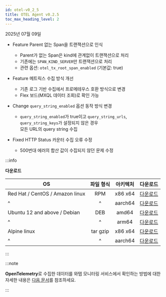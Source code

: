 ```yaml
---
id: otel-v0_2_5
title: OTEL Agent v0.2.5
toc_max_heading_level: 2
---
```


2025년 07월 09일

* <Status priority='2'>Feature</Status> Parent 없는 Span을 트랜잭션으로 인식  
  * Parent가 없는 Span은 kind에 관계없이 트랜잭션으로 처리  
  * 기존에는 `SPAN_KIND_SERVER`만 트랜잭션으로 처리  
  * 관련 옵션: `otel_tx_root_span_enabled` (기본값: true)

* <Status priority='2'>Feature</Status> 메트릭스 수집 방식 개선  
  * 기존 로그 기반 수집에서 프로메테우스 호환 방식으로 변경  
  * Flex 보드(MXQL 데이터 조회)로 확인 가능

* <Status priority='1'>Change</Status> `query_string_enabled` 옵션 동작 방식 변경  
  * `query_string_enabled`가 true이고 `query_string_urls`, `query_string_keys`가 설정되지 않은 경우  
    모든 URL의 query string 수집

* <Status priority='0'>Fixed</Status> HTTP Status 카운터 수집 오류 수정  
  * 500번대 에러의 합산 값이 수집되지 않던 문제 수정

:::info

**다운로드**

| OS | 파일 형식 | 아키텍처 | 다운로드 |
| - | :-: | :-: | :-: |
| Red Hat / CentOS / Amazon linux | RPM | x86 x64 | [다운로드](http://repo.whatap.io/centos/6/x86_64/whatap-otel-0.2-4.x86_64) |
| \^ | \^ | aarch64 | [다운로드](http://repo.whatap.io/centos/7/aarch64/whatap-otel-0.2-4.aarch64.rpm) |
| Ubuntu 12 and above / Debian | DEB | amd64 | [다운로드](http://repo.whatap.io/debian/unstable/whatap-otel_0.2.4_amd64.deb) |
| \^ | \^ | arm64 | [다운로드](http://repo.whatap.io/debian/unstable/whatap-otel_0.2.4_arm64.deb) |
| Alpine linux | tar gzip | x86 x64 | [다운로드](http://repo.whatap.io/alpine/x86_64/whatap-otel-0.2.4.tar.gz) |
| \^ | \^ | aarch64 | [다운로드](http://repo.whatap.io/alpine/aarch64/whatap-otel-0.2.4.tar.gz) |

:::

:::note

**OpenTelemetry**로 수집한 데이터를 와탭 모니터링 서비스에서 확인하는 방법에 대한 자세한 내용은 [다음 문서](../../opentelemetry/introduction)를 참조하세요.

:::